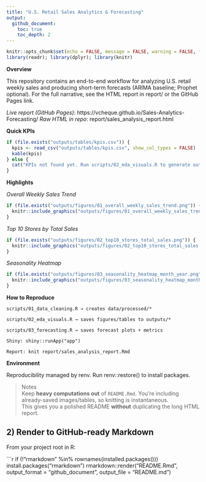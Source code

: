 ```yaml
---
title: "U.S. Retail Sales Analytics & Forecasting"
output:
  github_document:
    toc: true
    toc_depth: 2
---
```


```r
knitr::opts_chunk$set(echo = FALSE, message = FALSE, warning = FALSE, fig.retina = 2)
library(readr); library(dplyr); library(knitr)
```

**Overview**

This repository contains an end-to-end workflow for analyzing U.S. retail weekly sales and producing short-term forecasts (ARIMA baseline; Prophet optional).
For the full narrative, see the HTML report in report/ or the GitHub Pages link.

*Live report (GitHub Pages)*: https://vcheque.github.io/Sales-Analytics-Forecasting/
*Raw HTML in repo*: report/sales_analysis_report.html

**Quick KPIs**

```r
if (file.exists("outputs/tables/kpis.csv")) {
  kpis <- read_csv("outputs/tables/kpis.csv", show_col_types = FALSE)
  kable(kpis)
} else {
  cat("KPIs not found yet. Run scripts/02_eda_visuals.R to generate outputs/tables/kpis.csv.")
}
```


**Highlights**

*Overall Weekly Sales Trend*

```r
if (file.exists("outputs/figures/01_overall_weekly_sales_trend.png")) {
  knitr::include_graphics("outputs/figures/01_overall_weekly_sales_trend.png")
}
```


*Top 10 Stores by Total Sales*

```r
if (file.exists("outputs/figures/02_top10_stores_total_sales.png")) {
  knitr::include_graphics("outputs/figures/02_top10_stores_total_sales.png")
}
```


*Seasonality Heatmap*

```r
if (file.exists("outputs/figures/03_seasonality_heatmap_month_year.png")) {
  knitr::include_graphics("outputs/figures/03_seasonality_heatmap_month_year.png")
}

```

**How to Reproduce**

    scripts/01_data_cleaning.R → creates data/processed/*
    
    scripts/02_eda_visuals.R → saves figures/tables to outputs/*
    
    scripts/03_forecasting.R → saves forecast plots + metrics
    
    Shiny: shiny::runApp("app")
    
    Report: knit report/sales_analysis_report.Rmd

**Environment**

Reproducibility managed by renv. Run renv::restore() to install packages.


> Notes  
> Keep **heavy computations out** of `README.Rmd`. You’re including already-saved images/tables, so knitting is instantaneous.  
> This gives you a polished README **without** duplicating the long HTML report.

## 2) Render to GitHub-ready Markdown
From your project root in R:

```r
if (!"rmarkdown" %in% rownames(installed.packages())) install.packages("rmarkdown")
rmarkdown::render("README.Rmd", output_format = "github_document", output_file = "README.md")



